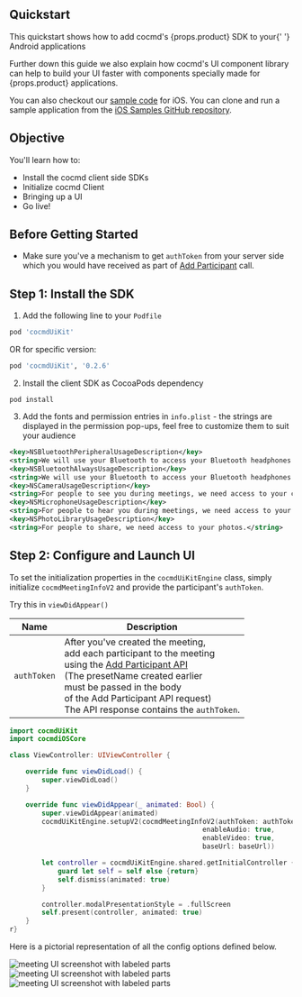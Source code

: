 
## Quickstart

<span class="block mb-2">
  This quickstart shows how to add cocmd's {props.product} SDK to your{' '}
  Android applications
</span>

<span class="block mb-2">Further down this guide we also explain how cocmd's UI component library can help to build your UI faster with components specially made for {props.product} applications.</span>

You can also checkout our
[sample code](https://github.com/dyte-io/ios-samples) for iOS. You can clone
and run a sample application from the
[iOS Samples GitHub repository](https://github.com/dyte-io/ios-samples).

## Objective

You'll learn how to:

- Install the cocmd client side SDKs
- Initialize cocmd Client
- Bringing up a UI
- Go live!

## Before Getting Started

- Make sure you've a mechanism to get `authToken` from your server side which you would have received as part of [Add Participant](/guides/live-video/build-live-video-app#step-5-add-participants) call.

## Step 1: Install the SDK

1. Add the following line to your `Podfile`

```ruby
pod 'cocmdUiKit'
```

OR for specific version:

```ruby
pod 'cocmdUiKit', '0.2.6'
```

2. Install the client SDK as CocoaPods dependency

```shell
pod install
```

3. Add the fonts and permission entries in `info.plist` - the strings are
   displayed in the permission pop-ups, feel free to customize them to suit your
   audience

```xml
<key>NSBluetoothPeripheralUsageDescription</key>
<string>We will use your Bluetooth to access your Bluetooth headphones.</string>
<key>NSBluetoothAlwaysUsageDescription</key>
<string>We will use your Bluetooth to access your Bluetooth headphones.</string>
<key>NSCameraUsageDescription</key>
<string>For people to see you during meetings, we need access to your camera.</string>
<key>NSMicrophoneUsageDescription</key>
<string>For people to hear you during meetings, we need access to your microphone.</string>
<key>NSPhotoLibraryUsageDescription</key>
<string>For people to share, we need access to your photos.</string>
```

## Step 2: Configure and Launch UI

To set the initialization properties in the `cocmdUiKitEngine` class, simply initialize `cocmdMeetingInfoV2` and provide the participant's `authToken`.

Try this in `viewDidAppear()`

| Name        | Description                                                                                                                                                                                                                                                                                                                                   |
| ----------- | --------------------------------------------------------------------------------------------------------------------------------------------------------------------------------------------------------------------------------------------------------------------------------------------------------------------------------------------- |
| `authToken` | After you've created the meeting, <br/> add each participant to the meeting <br/> using the [Add Participant API](https://docs.cocmd.ai/api?v=v2#/operations/add_participant)<br/> (The presetName created earlier <br/> must be passed in the body <br/> of the Add Participant API request) <br/> The API response contains the `authToken`. |

```swift
import cocmdUiKit
import cocmdiOSCore

class ViewController: UIViewController {

    override func viewDidLoad() {
        super.viewDidLoad()
    }

    override func viewDidAppear(_ animated: Bool) {
        super.viewDidAppear(animated)
        cocmdUiKitEngine.setupV2(cocmdMeetingInfoV2(authToken: authToken,
                                                enableAudio: true,
                                                enableVideo: true,
                                                baseUrl: baseUrl))

        let controller = cocmdUiKitEngine.shared.getInitialController { [weak self] in
            guard let self = self else {return}
            self.dismiss(animated: true)
        }

        controller.modalPresentationStyle = .fullScreen
        self.present(controller, animated: true)
    }
r}
```

Here is a pictorial representation of all the config options defined below.

![meeting UI screenshot with labeled parts](/static/ios/meeting-setup.png)
![meeting UI screenshot with labeled parts](/static/ios/meeting.png)
![meeting UI screenshot with labeled parts](/static/ios/meeting-options.png)
